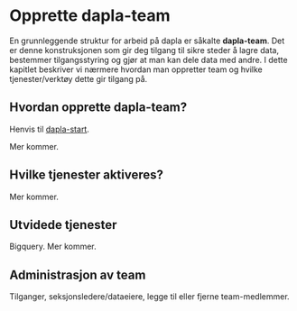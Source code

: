 # Opprette dapla-team

En grunnleggende struktur for arbeid på dapla er såkalte **dapla-team**. Det er denne konstruksjonen som gir deg tilgang til sikre steder å lagre data, bestemmer tilgangsstyring og gjør at man kan dele data med andre. I dette kapitlet beskriver vi nærmere hvordan man oppretter team og hvilke tjenester/verktøy dette gir tilgang på.

## Hvordan opprette dapla-team? 

Henvis til [dapla-start](https://start.dapla.ssb.no/). 

Mer kommer.

## Hvilke tjenester aktiveres? 

Mer kommer. 

## Utvidede tjenester

Bigquery. Mer kommer.

## Administrasjon av team

Tilganger, seksjonsledere/dataeiere, legge til eller fjerne team-medlemmer.  